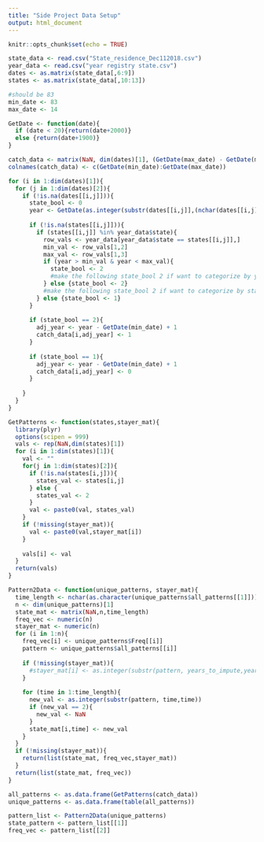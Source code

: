 ```yaml
---
title: "Side Project Data Setup"
output: html_document
---
```


```r
knitr::opts_chunk$set(echo = TRUE)
```

```r
state_data <- read.csv("State_residence_Dec112018.csv")
year_data <- read.csv("year registry state.csv")
dates <- as.matrix(state_data[,6:9])
states <- as.matrix(state_data[,10:13])

#should be 83
min_date <- 83
max_date <- 14

GetDate <- function(date){
  if (date < 20){return(date+2000)} 
  else {return(date+1900)} 
}

catch_data <- matrix(NaN, dim(dates)[1], (GetDate(max_date) - GetDate(min_date) + 1))
colnames(catch_data) <- c(GetDate(min_date):GetDate(max_date))

for (i in 1:dim(dates)[1]){
  for (j in 1:dim(dates)[2]){
    if (!is.na(dates[[i,j]])){
      state_bool <- 0 
      year <- GetDate(as.integer(substr(dates[[i,j]],(nchar(dates[[i,j]]) - 1),nchar(dates[[i,j]]))))
      
      if (!is.na(states[[i,j]])){
        if (states[[i,j]] %in% year_data$state){
          row_vals <- year_data[year_data$state == states[[i,j]],]
          min_val <- row_vals[1,2]
          max_val <- row_vals[1,3]
          if (year > min_val & year < max_val){
            state_bool <- 2
            #make the following state_bool 2 if want to categorize by year
          } else {state_bool <- 2}
          #make the following state_bool 2 if want to categorize by state
        } else {state_bool <- 1}
      }
      
      if (state_bool == 2){
        adj_year <- year - GetDate(min_date) + 1
        catch_data[i,adj_year] <- 1
      }
      
      if (state_bool == 1){
        adj_year <- year - GetDate(min_date) + 1
        catch_data[i,adj_year] <- 0
      }
      
    }
  }
}
```

```r
GetPatterns <- function(states,stayer_mat){
  library(plyr)
  options(scipen = 999)
  vals <- rep(NaN,dim(states)[1])
  for (i in 1:dim(states)[1]){
    val <- ""
    for(j in 1:dim(states)[2]){
      if (!is.na(states[i,j])){
        states_val <- states[i,j] 
      } else {
        states_val <- 2 
      }
      val <- paste0(val, states_val)
    }
    if (!missing(stayer_mat)){
      val <- paste0(val,stayer_mat[i])
    }
    
    vals[i] <- val
  }
  return(vals)
}
```

```r
Pattern2Data <- function(unique_patterns, stayer_mat){
  time_length <- nchar(as.character(unique_patterns$all_patterns[[1]]))
  n <- dim(unique_patterns)[1]
  state_mat <- matrix(NaN,n,time_length)
  freq_vec <- numeric(n)
  stayer_mat <- numeric(n)
  for (i in 1:n){
    freq_vec[i] <- unique_patterns$Freq[[i]]
    pattern <- unique_patterns$all_patterns[[i]]
    
    if (!missing(stayer_mat)){
      #stayer_mat[i] <- as.integer(substr(pattern, years_to_impute,years_to_impute))
    }
    
    for (time in 1:time_length){
      new_val <- as.integer(substr(pattern, time,time))
      if (new_val == 2){
        new_val <- NaN
      }
      state_mat[i,time] <- new_val
    }
  }
  if (!missing(stayer_mat)){
    return(list(state_mat, freq_vec,stayer_mat))
  }
  return(list(state_mat, freq_vec))
}

```

```r

all_patterns <- as.data.frame(GetPatterns(catch_data))
unique_patterns <- as.data.frame(table(all_patterns))

pattern_list <- Pattern2Data(unique_patterns)
state_pattern <- pattern_list[[1]]
freq_vec <- pattern_list[[2]]

```
